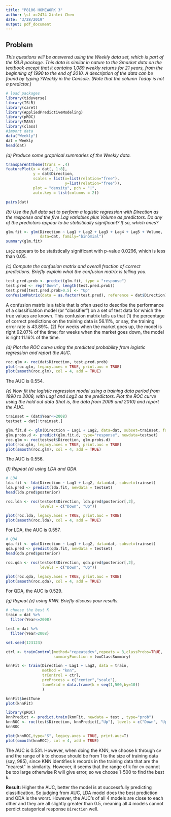 ```yaml
---
title: "P8106 HOMEWORK 3"
author: \sl xc2474 Xinlei Chen
date: "3/28/2019"
output: pdf_document
---
```


## Problem

*This questions will be answered using the Weekly data set, which is part of the ISLR package. This data is similar in nature to the Smarket data on the textbook except that it contains 1,089 weekly returns for 21 years, from the beginning of 1990 to the end of 2010. A description of the data can be found by typing ?Weekly in the Console. (Note that the column Today is not a predictor.)*

$$
$$

```r
# load packages
library(tidyverse)
library(ISLR)
library(caret)
library(AppliedPredictiveModeling)
library(pROC)
library(MASS)
library(class)
#import data
data("Weekly")
dat = Weekly
head(dat)
```

$$
$$

*(a) Produce some graphical summaries of the Weekly data.*

```r
transparentTheme(trans = .4)
featurePlot(x = dat[, 1:8],
            y = dat$Direction,
            scales = list(x=list(relation="free"),
                          y=list(relation="free")), 
            plot = "density", pch = "|",
            auto.key = list(columns = 2))
```

```r
pairs(dat)
```

$$
$$

*(b) Use the full data set to perform a logistic regression with Direction as the response and the five Lag variables plus Volume as predictors. Do any of the predictors appear to be statistically significant? If so, which ones?*

```r
glm.fit <- glm(Direction ~ Lag1 + Lag2 + Lag3 + Lag4 + Lag5 + Volume, 
               data=dat, family="binomial")
summary(glm.fit)
```

`Lag2` appears to be statistically significant with p-value 0.0296, which is less than 0.05. 

$$
$$

*(c) Compute the confusion matrix and overall fraction of correct predictions. Briefly explain what the confusion matrix is telling you.*

```r
test.pred.prob <- predict(glm.fit, type = "response")
test.pred <- rep("Down", length(test.pred.prob)) 
test.pred[test.pred.prob>0.5] <- "Up"
confusionMatrix(data = as.factor(test.pred), reference = dat$Direction)
```

A confusion matrix is a table that is often used to describe the performance of a classification model (or "classifier") on a set of test data for which the true values are known. This confusion matrix tells us that (1) the percentage of correct predictions on the training data is 56.11%, or say, the training error rate is 43.89%. (2) For weeks when the market goes up, the model is right 92.07% of the time; for weeks when the market goes down, the model is right 11.16% of the time.

$$
$$

*(d) Plot the ROC curve using the predicted probability from logistic regression and report the AUC.*

```r
roc.glm <- roc(dat$Direction, test.pred.prob) 
plot(roc.glm, legacy.axes = TRUE, print.auc = TRUE) 
plot(smooth(roc.glm), col = 4, add = TRUE)
```

The AUC is 0.554.

$$
$$

*(e) Now fit the logistic regression model using a training data period from 1990 to 2008, with Lag1 and Lag2 as the predictors. Plot the ROC curve using the held out data (that is, the data from 2009 and 2010) and report the AUC.*

```r
trainset = (dat$Year<=2008)
testset = dat[!trainset,]
```

```r
glm.fit.d <- glm(Direction ~ Lag1 + Lag2, data=dat, subset=trainset, family="binomial")
glm.probs.d <- predict(glm.fit.d, type="response", newdata=testset)
roc.glm <- roc(testset$Direction, glm.probs.d)
plot(roc.glm, legacy.axes = TRUE, print.auc = TRUE)
plot(smooth(roc.glm), col = 4, add = TRUE)
```

The AUC is 0.556.

$$
$$

*(f) Repeat (e) using LDA and QDA.*

```r
# LDA
lda.fit <- lda(Direction ~ Lag1 + Lag2, data=dat, subset=trainset)
lda.pred <- predict(lda.fit, newdata = testset)
head(lda.pred$posterior)

roc.lda <- roc(testset$Direction, lda.pred$posterior[,2], 
               levels = c("Down", "Up"))

plot(roc.lda, legacy.axes = TRUE, print.auc = TRUE)
plot(smooth(roc.lda), col = 4, add = TRUE)
```

For LDA, the AUC is 0.557.

```r
# QDA
qda.fit <- qda(Direction ~ Lag1 + Lag2, data=dat, subset=trainset)
qda.pred <- predict(qda.fit, newdata = testset)
head(qda.pred$posterior)

roc.qda <- roc(testset$Direction, qda.pred$posterior[,2], 
               levels = c("Down", "Up"))

plot(roc.qda, legacy.axes = TRUE, print.auc = TRUE)
plot(smooth(roc.qda), col = 4, add = TRUE)

```

For QDA, the AUC is 0.529.

$$
$$

*(g) Repeat (e) using KNN. Briefly discuss your results.*

```r
# choose the best K
train = dat %>%
  filter(Year<=2008)

test = dat %>%
  filter(Year>2008)

set.seed(123123)

ctrl <- trainControl(method="repeatedcv",repeats = 3,classProbs=TRUE, 
                     summaryFunction = twoClassSummary)

knnFit <- train(Direction ~ Lag1 + Lag2, data = train,
                method = "knn", 
                trControl = ctrl, 
                preProcess = c("center","scale"), 
                tuneGrid = data.frame(k = seq(1,500,by=10))
                )

knnFit$bestTune
plot(knnFit)

library(pROC)
knnPredict <- predict.train(knnFit, newdata = test , type="prob")
knnROC <- roc(test$Direction, knnPredict[,"Up"], levels = c("Down", "Up"))
knnROC

plot(knnROC,type="S", legacy.axes = TRUE, print.auc=T)
plot(smooth(knnROC), col = 4, add = TRUE)
```

The AUC is 0.531. However, when doing the KNN, we choose k through cv and the range of k to choose should be from 1 to the size of training data (say, 985), since KNN identifies k records in the training data that are the "nearest" in similarity. However, it seems that the range of k for cv cannot be too large otherwise R will give error, so we choose 1-500 to find the best k.

**Result:** Higher the AUC, better the model is at successfully predicting classification. So judging from AUC, LDA model does the best prediction and QDA is the worst. However, the AUC's of all 4 models are close to each other and they are all slightly greater than 0.5, meaning all 4 models cannot perdict catagorical response `Direction` well.
